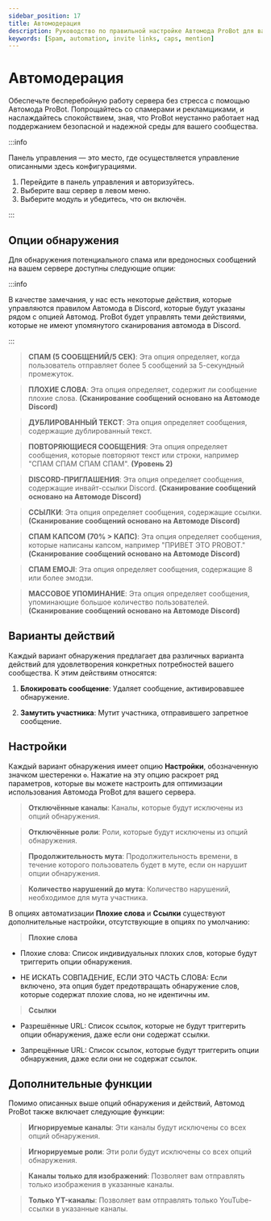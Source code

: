 ```yaml
---
sidebar_position: 17
title: Автомодерация
description: Руководство по правильной настройке Автомода ProBot для вашего сервера
keywords: [Spam, automation, invite links, caps, mention] 
---
```



# Автомодерация

Обеспечьте бесперебойную работу сервера без стресса с помощью Автомода ProBot. Попрощайтесь со спамерами и рекламщиками, и наслаждайтесь спокойствием, зная, что ProBot неустанно работает над поддержанием безопасной и надежной среды для вашего сообщества.

:::info

Панель управления — это место, где осуществляется управление описанными здесь конфигурациями.

1. Перейдите в панель управления и авторизуйтесь. 
2. Выберите ваш сервер в левом меню.
3. Выберите модуль и убедитесь, что он включён. 

:::

## Опции обнаружения

Для обнаружения потенциального спама или вредоносных сообщений на вашем сервере доступны следующие опции:

:::info

В качестве замечания, у нас есть некоторые действия, которые управляются правилом Автомода в Discord, которые будут указаны рядом с опцией Автомод. ProBot будет управлять теми действиями, которые не имеют упомянутого сканирования автомода в Discord.

:::

> **СПАМ (5 СООБЩЕНИЙ/5 СЕК)**: Эта опция определяет, когда пользователь отправляет более 5 сообщений за 5-секундный промежуток.

> **ПЛОХИЕ СЛОВА**: Эта опция определяет, содержит ли сообщение плохие слова. **(Сканирование сообщений основано на Автомоде Discord)**

> **ДУБЛИРОВАННЫЙ ТЕКСТ**: Эта опция определяет сообщения, содержащие дублированный текст.

> **ПОВТОРЯЮЩИЕСЯ СООБЩЕНИЯ**: Эта опция определяет сообщения, которые повторяют текст или строки, например "СПАМ СПАМ СПАМ СПАМ". **(Уровень 2)**

> **DISCORD-ПРИГЛАШЕНИЯ**: Эта опция определяет сообщения, содержащие инвайт-ссылки Discord. **(Сканирование сообщений основано на Автомоде Discord)**

> **ССЫЛКИ**: Эта опция определяет сообщения, содержащие ссылки. **(Сканирование сообщений основано на Автомоде Discord)**

> **СПАМ КАПСОМ (70% > КАПС)**: Эта опция определяет сообщения, которые написаны капсом, например "ПРИВЕТ ЭТО PROBOT." **(Сканирование сообщений основано на Автомоде Discord)**

> **СПАМ EMOJI**: Эта опция определяет сообщения, содержащие 8 или более эмодзи.

> **МАССОВОЕ УПОМИНАНИЕ**: Эта опция определяет сообщения, упоминающие большое количество пользователей. **(Сканирование сообщений основано на Автомоде Discord)**

## Варианты действий

Каждый вариант обнаружения предлагает два различных варианта действий для удовлетворения конкретных потребностей вашего сообщества. К этим действиям относятся:

1. **Блокировать сообщение**: Удаляет сообщение, активировавшее обнаружение.

2. **Замутить участника**: Мутит участника, отправившего запретное сообщение.

## Настройки

Каждый вариант обнаружения имеет опцию **Настройки**, обозначенную значком шестеренки `⚙️`. Нажатие на эту опцию раскроет ряд параметров, которые вы можете настроить для оптимизации использования Автомода ProBot для вашего сервера.

> **Отключённые каналы**: Каналы, которые будут исключены из опций обнаружения.

> **Отключённые роли**: Роли, которые будут исключены из опций обнаружения.

> **Продолжительность мута**: Продолжительность времени, в течение которого пользователь будет в муте, если он нарушит опции обнаружения.

> **Количество нарушений до мута**: Количество нарушений, необходимое для мута участника.

В опциях автоматизации **Плохие слова** и **Ссылки** существуют дополнительные настройки, отсутствующие в опциях по умолчанию:

> **Плохие слова**

- Плохие слова: Список индивидуальных плохих слов, которые будут триггерить опции обнаружения.

- НЕ ИСКАТЬ СОВПАДЕНИЕ, ЕСЛИ ЭТО ЧАСТЬ СЛОВА: Если включено, эта опция будет предотвращать обнаружение слов, которые содержат плохие слова, но не идентичны им.

> **Ссылки**

- Разрешённые URL: Список ссылок, которые не будут триггерить опции обнаружения, даже если они содержат ссылки.

- Запрещённые URL: Список ссылок, которые будут триггерить опции обнаружения, даже если они не содержат ссылок.

## Дополнительные функции

Помимо описанных выше опций обнаружения и действий, Автомод ProBot также включает следующие функции:

> **Игнорируемые каналы**: Эти каналы будут исключены со всех опций обнаружения.

> **Игнорируемые роли**: Эти роли будут исключены со всех опций обнаружения.

> **Каналы только для изображений**: Позволяет вам отправлять только изображения в указанные каналы.

> **Только YT-каналы**: Позволяет вам отправлять только YouTube-ссылки в указанные каналы.
